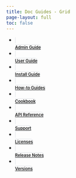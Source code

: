 ```yaml
---
title: Doc Guides - Grid
page-layout: full
toc: false
---
```

<style>

.nav-tabs {
  margin-top: 0.5rem;
  border-bottom: none !important;
}

.callout {
  margin-top: 0;
}

.nav-tabs .nav-link {
  text-align: center;
  margin-right: 15px;
  margin-top: 10px;
  width: 147px;
  font-size: 0.8em;
  font-weight: 600;
  border: 1px solid  rgb(222, 226, 230) !important;
}

.nav-tabs .nav-link, 
.nav-tabs .nav-link.active, 
.nav-tabs .nav-item.show .nav-link {
  border: 1px solid  $posit-blue !important; 
  border-radius: 10px;
}

.nav-tabs .nav-link:hover {
   border-color: $posit-blue;
   border-width: 1px;
   box-shadow: 0 4px 10px rgba(144, 197, 255, 0.3);
} 

.nav-tabs .nav-link.active, 
.nav-tabs .nav-item.show .nav-link {
  border-width: 2px;
}

.nav-tabs .nav-link i {
  display: block;
  font-size: 3rem;
  color: #447099;
  margin-bottom: 5px;
}

.quarto-listing {
  margin-top: 2em;
}

.quarto-listing .listing-name,
.quarto-listing .listing-author {
  white-space: nowrap;
}

.quarto-listing .listing-actions-group h3 {
  margin-top: 0;
}

/* Dark Theme Overrides */

.quarto-dark .nav-tabs .nav-link {
  color: #7494b1;  
  background-color: rgb(19, 22.5, 30.5) !important;
}

.quarto-dark .nav-tabs .nav-link:hover,
.nav-tabs .nav-link.active,
.nav-tabs .nav-item.show .nav-link {
  border-color: #7494b1;
  color: #ffffff !important;
  
}

.quarto-dark .nav-tabs .nav-link i {
  color: #7494b1;
}

.quarto-dark .nav-tabs .nav-link i:hover {
  color: #ffffff !important;
}

</style>

::: column-page-inset-right

```{=html}

<ul id="index-chooser" class="nav nav-tabs" role="tablist">
  <li class="nav-item" role="presentation">
    <a class="nav-link" href="admin.html">
      <i class="bi bi-person-fill-gear"></i>Admin Guide
    </a>
  </li>
  <li class="nav-item" role="presentation">
    <a class="nav-link" href="user.html">
      <i class="bi bi-person-fill"></i>User Guide
    </a>
  </li>
  <li class="nav-item" role="presentation">
    <a class="nav-link" href="install.html">
      <i class="bi bi-gear-fill"></i>Install Guide
    </a>
  </li>
  <li class="nav-item" role="presentation">
    <a class="nav-link" href="sharing.html">
      <i class="bi bi-map-fill"></i>How-to Guides
    </a>
  </li>
  <li class="nav-item" role="presentation">
    <a class="nav-link" href="sharing.html">
      <i class="bi bi-hdd-stack-fill"></i>Cookbook
    </a>
  </li>
  <li class="nav-item" role="presentation">
    <a class="nav-link" href="sharing.html">
      <i class="bi bi-plugin"></i>API Reference
    </a>
  </li>
  <li class="nav-item" role="presentation">
    <a class="nav-link" href="sharing.html">
      <i class="bi bi-person-raised-hand"></i>Support
    </a>
  </li>
  <li class="nav-item" role="presentation">
    <a class="nav-link" href="sharing.html">
      <i class="bi bi-filetype-key"></i>Licenses
    </a>
  </li>
  <li class="nav-item" role="presentation">
    <a class="nav-link" href="sharing.html">
      <i class="bi bi-rocket-takeoff"></i>Release Notes
    </a>
  </li>
  <li class="nav-item" role="presentation">
    <a class="nav-link" href="sharing.html">
      <i class="bi bi-archive"></i>Versions
    </a>
  </li>
</ul>
```
:::
